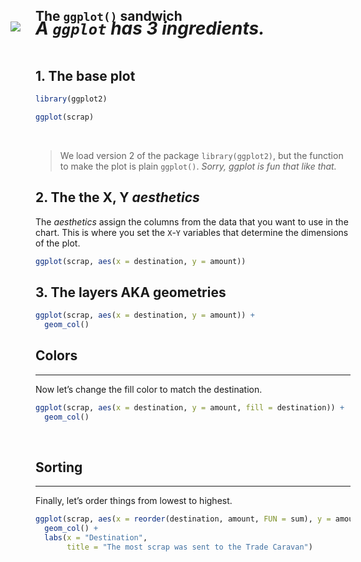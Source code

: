 
## The `ggplot()` sandwich {-}

![](../images/auto_plot.gif){style="margin-top: -22px; margin-left: -40px; max-width: 110%;"}

<h5 style="font-size: 28px; font-weight: bold; margin-top: -42px;"> A `ggplot` has 3 ingredients. </h5>


## 1. The base plot {-}
```r
library(ggplot2)
```

```r
ggplot(scrap)
```

<br>

> We load version 2 of the package `library(ggplot2)`, but the function to make the plot is plain `ggplot()`. _Sorry, ggplot is fun that like that._ 


## 2. The the X, Y _aesthetics_  {-}

The _aesthetics_ assign the columns from the data that you want to use in the chart. This is where you set the `X`-`Y` variables that determine the dimensions of the plot.

```r
ggplot(scrap, aes(x = destination, y = amount)) 
```


## 3. The layers AKA geometries  {-}
```r
ggplot(scrap, aes(x = destination, y = amount)) + 
  geom_col()
```


## Colors {-}
<hr class="hrlvl2">

Now let's change the fill color to match the destination.
```r
ggplot(scrap, aes(x = destination, y = amount, fill = destination)) +
  geom_col() 
```

<br>

## Sorting {-}
<hr class="hrlvl2">

Finally, let's order things from lowest to highest.
```r
ggplot(scrap, aes(x = reorder(destination, amount, FUN = sum), y = amount, fill = destination)) +
  geom_col() +
  labs(x = "Destination",
       title = "The most scrap was sent to the Trade Caravan")
```


